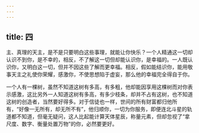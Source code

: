 ```yaml
---
---
---
```

title: 四
---

主、真理的天主，是不是只要明白这些事理，就能让你快乐？一个人精通这一切却认识不到你，是不幸的，相反，不了解这一切但却能认识你，是幸福的。一人既认识你，又明白这一切，但并不因这些了解而更幸福。相反，假如能结识你，能用敬事天主之礼使你荣耀，感激你，不使思想陷于虚妄，那么他的幸福完全得自于你。

一个人有一棵树，虽然不知道这树有多高，有多粗，他却能因享用这棵树而对你表示感激，这比另外一人知道这树有多高，有多少枝条，却并不占有这树，也不知道这树的创造者，当然要好得多。对于信徒也一样，世间的所有财富都归他所有，“好像一无所有，却无所不有”，他归顺你，一切为你服务，即便连北斗星的轨道都不知道，但毫无疑问，这人比起能计算天体星辰，称量元素，但却忽视了“拿尺度、数字、衡量处置万物”的你，必然要更好。